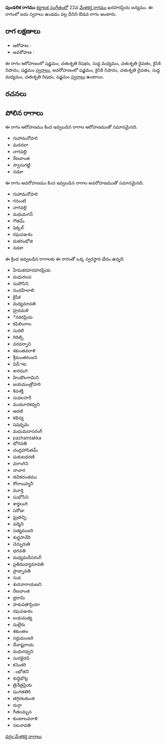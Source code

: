 {{Infobox ragam
	| name          	= పుండలిక
	| synonym	    	= 
	| mela          	= 
	| chakra        	= 
	| janaka        	= 
	| type          	= ఔడవ
	| arohanam      	= {{svaraC|S|R2|M1|D2|N2|S'}} 
	| avarohanam    	= {{svaraC|S'|N2|D2|M1|R2|S}}
	| jeeva         	=
	| chhaya        	=
	| nyasa         	=
	| vishesha      	= 
	| equivalent  		= 
}}
{{కర్ణాటక సంగీత రాగాలు}}
'''పుండలిక రాగము''' [[కర్ణాటక సంగీతం]]లో 22వ [[మేళకర్త రాగము]] ఖరహరప్రియ జన్యము.  ఈ రాగంలో ఐదు స్వరాలు ఉండడం వల్ల దీనిని ఔడవ రాగం అంటారు.


==రాగ లక్షణాలు==


* ఆరోహణ : {{svaraC|S|R2|M1|D2|N2|S'}} 
* అవరోహణ : {{svaraC|S'|N2|D2|M1|R2|S}}

ఈ రాగం ఆరోహణంలో షడ్జమం, చతుశృతి రిషభం, సుద్ద మధ్యమం, చతుశృతి దైవతం, కైసికి నిషాదం, షడ్జమం [[స్వరాలు]], అవరోహణంలో షడ్జమం, కైసికి నిషాదం, చతుశృతి దైవతం, సుద్ద మధ్యమం, చతుశృతి రిషభం, షడ్జమం [[స్వరాలు]] ఉంటాయి.

==రచనలు==



==పోలిన రాగాలు==
ఈ రాగం ఆరోహణము కింద ఇవ్వబడిన రాగాల ఆరోహణముతో సమానమైనది.
* గుహామనోహరి
* మరదలా
* నాగవల్లి
* రేణవాంత
* స్వానుగట్టి
* నడకా

ఈ రాగం అవరోహణము కింద ఇవ్వబడిన రాగాల అవరోహణముతో సమానమైనది.
* గుహామనోహరి
* గనుంటి
* నాగవల్లి
* మధుమగన్
* గౌతమ్
* షెక్కల్
* రఘపఞకం
* మకరంభోజి
* నడకా

ఈ క్రింద ఇవ్వబడిన రాగాలకు ఈ రాగంతో ఒక్క స్వరస్థాన భేదం ఉన్నది.
* హేమకరహరహరప్రియ
* మధురలప
* సుపోసిని
* నందహేలాలి
* కైషిక
* మధ్యమావతి
* హ్రదమళి
* ినకరప్రియ
* కపిలింగాల
* సురటి
* గిరిట్చి
* వరవర్నాని
* శకుంతవరాళి
* శ్రీమంతరంజని
* విద్ాట
* శారదంగి
* హిండొలగామిని
* జయమంత్రోహరి
* శివశక్తి
* సుధలహరీ
* మయూరకధ్వని
* ఆరణి
* కథిన్య
* షషధృమ
* మధుమదాసరంగ్
* pazhamtakka
* భోగవతి
* చంద్రహాసితమ్
* మకుటధరణి
* వరాంగిని
* నాచార
* జివికదంతము
* రోలాబహ్మనీ
* మూర్తి
* సుభోసిని
* శార్దలంగి
* పరోడా
* ఘ్రతచ్ఛి
* పద్మిని
* సత్యవంజరి
* శుధ్ధసావేరి
* చెన్నురుతి
* భగవతి
* మధ్యమదీసరంగ్
* ప్రతిమధ్యామావతి
* ప్రాజ్నావతి
* సుధ
* శుదనారాయణని
* రేణవాంత
* భ్రరామి
* పాశుపతాప్రియా
* రఘపఞకం
* లయమత్య
* మల్లేరు
* శకుంతల
* సర్దుమంజరి
* దేవాష్టరాయ
* మధురధ్వని
* సురభైరవి
* కసెంకరి
* ంభోజిని
* శుధ్ధిభొట్ల
* త్రినేత్రప్రియ
* షంగతతిరి
* తగ్గిరటకుంజి
* దుర్గా
* గీతలమ్బన
* కుంటాలవరాళి
* నటనావతి



[[వర్గం:మేళకర్త రాగాలు]]